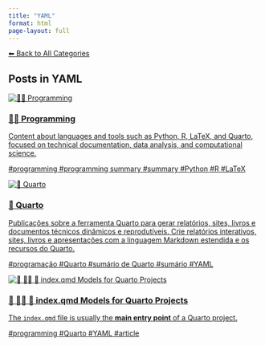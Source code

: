 ```yaml
---
title: "YAML"
format: html
page-layout: full
---
```


[⬅ Back to All Categories](../categories.qmd)

## Posts in **YAML**

::: {.cards-grid}
<div class="card">
<a class="card-link" href="/posts/programming/index.html">
<div class="card-image"><img src="/images/banner.png" alt="👨‍💻 Programming"></div>
<div class="card-content">
<h3 class="card-title">👨‍💻 Programming</h3>
<p class="card-desc">Content about languages and tools such as Python, R, LaTeX, and Quarto, focused on technical documentation, data analysis, and computational science.</p>
<div class="chips"><span class="chip">#programming</span> <span class="chip">#programming summary</span> <span class="chip">#summary</span> <span class="chip">#Python</span> <span class="chip">#R</span> <span class="chip">#LaTeX</span></div>
</div>
</a>
</div>
<div class="card">
<a class="card-link" href="/posts/programming/quarto/index.html">
<div class="card-image"><img src="/images/banner.png" alt="📄 Quarto"></div>
<div class="card-content">
<h3 class="card-title">📄 Quarto</h3>
<p class="card-desc">Publicações sobre a ferramenta Quarto para gerar relatórios, sites, livros e documentos técnicos dinâmicos e reprodutíveis. Crie relatórios interativos, sites, livros e apresentações com a linguagem Markdown estendida e os recursos do Quarto.</p>
<div class="chips"><span class="chip">#programação</span> <span class="chip">#Quarto</span> <span class="chip">#sumário de Quarto</span> <span class="chip">#sumário</span> <span class="chip">#YAML</span></div>
</div>
</a>
</div>
<div class="card">
<a class="card-link" href="/posts/programming/models-index-quarto.html">
<div class="card-image"><img src="/images/banner.png" alt="📘 👨‍💻 📄 index.qmd Models for Quarto Projects"></div>
<div class="card-content">
<h3 class="card-title">📘 👨‍💻 📄 index.qmd Models for Quarto Projects</h3>
<p class="card-desc">The `index.qmd` file is usually the **main entry point** of a Quarto project.</p>
<div class="chips"><span class="chip">#programming</span> <span class="chip">#Quarto</span> <span class="chip">#YAML</span> <span class="chip">#article</span></div>
</div>
</a>
</div>
:::
